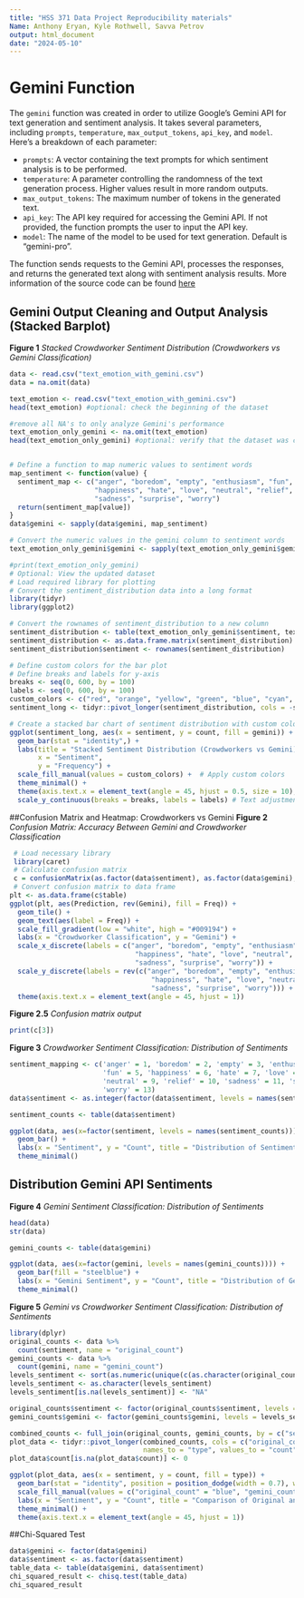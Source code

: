 ---
title: "HSS 371 Data Project Reproducibility materials"
Name: Anthony Eryan, Kyle Rothwell, Savva Petrov  
output: html_document
date: "2024-05-10"
---
# Gemini Function

The `gemini` function was created in order to utilize Google's Gemini API for text generation and sentiment analysis. It takes several parameters, including `prompts`, `temperature`, `max_output_tokens`, `api_key`, and `model`. Here's a breakdown of each parameter:

- `prompts`: A vector containing the text prompts for which sentiment analysis is to be performed.
- `temperature`: A parameter controlling the randomness of the text generation process. Higher values result in more random outputs.
- `max_output_tokens`: The maximum number of tokens in the generated text.
- `api_key`: The API key required for accessing the Gemini API. If not provided, the function prompts the user to input the API key.
- `model`: The name of the model to be used for text generation. Default is "gemini-pro".

The function sends requests to the Gemini API, processes the responses, and returns the generated text along with sentiment analysis results. More information of the source code can be found [here](https://github.com/wilkflow/qssProj/blob/main/317_Gemini_LLM.R)  



## Gemini Output Cleaning and Output Analysis (Stacked Barplot)

**Figure 1** 
*Stacked Crowdworker Sentiment Distribution (Crowdworkers vs Gemini Classification)*


```{r}
data <- read.csv("text_emotion_with_gemini.csv")
data = na.omit(data)

text_emotion <- read.csv("text_emotion_with_gemini.csv")
head(text_emotion) #optional: check the beginning of the dataset

#remove all NA's to only analyze Gemini's performance
text_emotion_only_gemini <- na.omit(text_emotion)
head(text_emotion_only_gemini) #optional: verify that the dataset was cleaned


# Define a function to map numeric values to sentiment words
map_sentiment <- function(value) {
  sentiment_map <- c("anger", "boredom", "empty", "enthusiasm", "fun", 
                     "happiness", "hate", "love", "neutral", "relief", 
                     "sadness", "surprise", "worry")
  return(sentiment_map[value])
}
data$gemini <- sapply(data$gemini, map_sentiment)

# Convert the numeric values in the gemini column to sentiment words
text_emotion_only_gemini$gemini <- sapply(text_emotion_only_gemini$gemini, map_sentiment)

#print(text_emotion_only_gemini) 
# Optional: View the updated dataset
# Load required library for plotting
# Convert the sentiment_distribution data into a long format
library(tidyr)
library(ggplot2)

# Convert the rownames of sentiment_distribution to a new column
sentiment_distribution <- table(text_emotion_only_gemini$sentiment, text_emotion_only_gemini$gemini)
sentiment_distribution <- as.data.frame.matrix(sentiment_distribution)
sentiment_distribution$sentiment <- rownames(sentiment_distribution)

# Define custom colors for the bar plot
# Define breaks and labels for y-axis
breaks <- seq(0, 600, by = 100)
labels <- seq(0, 600, by = 100)
custom_colors <- c("red", "orange", "yellow", "green", "blue", "cyan", "purple", "magenta", "pink", "brown", "tan3", "gray", "gray26")
sentiment_long <- tidyr::pivot_longer(sentiment_distribution, cols = -sentiment, names_to = "gemini", values_to = "count")

# Create a stacked bar chart of sentiment distribution with custom colors
ggplot(sentiment_long, aes(x = sentiment, y = count, fill = gemini)) +
  geom_bar(stat = "identity",) +
  labs(title = "Stacked Sentiment Distribution (Crowdworkers vs Gemini)",
       x = "Sentiment",
       y = "Frequency") +
  scale_fill_manual(values = custom_colors) +  # Apply custom colors
  theme_minimal() +
  theme(axis.text.x = element_text(angle = 45, hjust = 0.5, size = 10), plot.title = element_text(size = 12, hjust = 0)) +
  scale_y_continuous(breaks = breaks, labels = labels) # Text adjustment for the x and y axis respectively

```

##Confusion Matrix and Heatmap: Crowdworkers vs Gemini
**Figure 2**
*Confusion Matrix: Accuracy Between Gemini and Crowdworker Classification*


```{r}
 # Load necessary library
 library(caret)
 # Calculate confusion matrix
 c = confusionMatrix(as.factor(data$sentiment), as.factor(data$gemini), positive = NULL, dnn = c("Prediction", "Gemini"))
 # Convert confusion matrix to data frame
plt <- as.data.frame(c$table)
ggplot(plt, aes(Prediction, rev(Gemini), fill = Freq)) +
  geom_tile() +
  geom_text(aes(label = Freq)) +
  scale_fill_gradient(low = "white", high = "#009194") +
  labs(x = "Crowdworker Classification", y = "Gemini") +
  scale_x_discrete(labels = c("anger", "boredom", "empty", "enthusiasm", "fun", 
                               "happiness", "hate", "love", "neutral", "relief", 
                               "sadness", "surprise", "worry")) +
  scale_y_discrete(labels = rev(c("anger", "boredom", "empty", "enthusiasm", "fun", 
                                   "happiness", "hate", "love", "neutral", "relief", 
                                   "sadness", "surprise", "worry"))) +
  theme(axis.text.x = element_text(angle = 45, hjust = 1))


```
**Figure 2.5**
*Confusion matrix output*
```{r}
print(c[3])
```

**Figure 3**
*Crowdworker Sentiment Classification: Distribution of Sentiments*

```{r}

sentiment_mapping <- c('anger' = 1, 'boredom' = 2, 'empty' = 3, 'enthusiasm' = 4,
                       'fun' = 5, 'happiness' = 6, 'hate' = 7, 'love' = 8,
                       'neutral' = 9, 'relief' = 10, 'sadness' = 11, 'surprise' = 12,
                       'worry' = 13)
data$sentiment <- as.integer(factor(data$sentiment, levels = names(sentiment_mapping), labels = sentiment_mapping))

sentiment_counts <- table(data$sentiment)

ggplot(data, aes(x=factor(sentiment, levels = names(sentiment_counts)))) + 
  geom_bar() + 
  labs(x = "Sentiment", y = "Count", title = "Distribution of Sentiments") +
  theme_minimal()
```



## Distribution Gemini API Sentiments
**Figure 4**
*Gemini Sentiment Classification: Distribution of Sentiments*

```{r}
head(data)
str(data)

gemini_counts <- table(data$gemini)

ggplot(data, aes(x=factor(gemini, levels = names(gemini_counts)))) +
  geom_bar(fill = "steelblue") +
  labs(x = "Gemini Sentiment", y = "Count", title = "Distribution of Gemini API Sentiments") +
  theme_minimal()
```

**Figure 5**
*Gemini vs Crowdworker Sentiment Classification: Distribution of Sentiments*


```{r}
library(dplyr)
original_counts <- data %>% 
  count(sentiment, name = "original_count")
gemini_counts <- data %>% 
  count(gemini, name = "gemini_count")
levels_sentiment <- sort(as.numeric(unique(c(as.character(original_counts$sentiment), as.character(gemini_counts$gemini)))))
levels_sentiment <- as.character(levels_sentiment)
levels_sentiment[is.na(levels_sentiment)] <- "NA" 

original_counts$sentiment <- factor(original_counts$sentiment, levels = levels_sentiment)
gemini_counts$gemini <- factor(gemini_counts$gemini, levels = levels_sentiment)

combined_counts <- full_join(original_counts, gemini_counts, by = c("sentiment" = "gemini"))
plot_data <- tidyr::pivot_longer(combined_counts, cols = c("original_count", "gemini_count"), 
                                 names_to = "type", values_to = "count")
plot_data$count[is.na(plot_data$count)] <- 0

ggplot(plot_data, aes(x = sentiment, y = count, fill = type)) +
  geom_bar(stat = "identity", position = position_dodge(width = 0.7), width = 0.6) +
  scale_fill_manual(values = c("original_count" = "blue", "gemini_count" = "red")) +
  labs(x = "Sentiment", y = "Count", title = "Comparison of Original and Gemini Sentiment Counts") +
  theme_minimal() +
  theme(axis.text.x = element_text(angle = 45, hjust = 1))  

```
##Chi-Squared Test
```{r}
data$gemini <- factor(data$gemini)
data$sentiment <- as.factor(data$sentiment)
table_data <- table(data$gemini, data$sentiment)
chi_squared_result <- chisq.test(table_data)
chi_squared_result

```